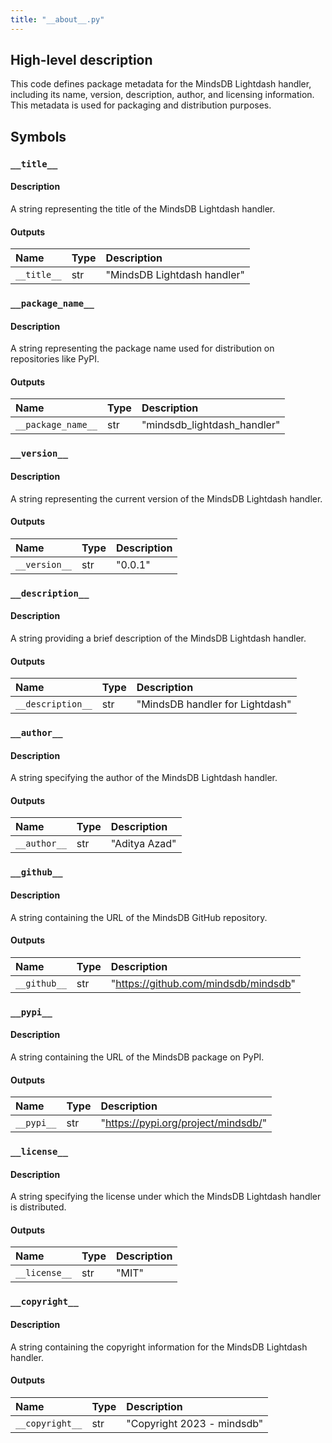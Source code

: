```yaml
---
title: "__about__.py"
---
```


## High-level description
This code defines package metadata for the MindsDB Lightdash handler, including its name, version, description, author, and licensing information. This metadata is used for packaging and distribution purposes.

## Symbols

### `__title__`
#### Description
A string representing the title of the MindsDB Lightdash handler.

#### Outputs
| Name | Type | Description |
|:-----|:-----|:------------|
| `__title__` | str | "MindsDB Lightdash handler" |

### `__package_name__`
#### Description
A string representing the package name used for distribution on repositories like PyPI.

#### Outputs
| Name | Type | Description |
|:-----|:-----|:------------|
| `__package_name__` | str | "mindsdb_lightdash_handler" |

### `__version__`
#### Description
A string representing the current version of the MindsDB Lightdash handler.

#### Outputs
| Name | Type | Description |
|:-----|:-----|:------------|
| `__version__` | str | "0.0.1" |

### `__description__`
#### Description
A string providing a brief description of the MindsDB Lightdash handler.

#### Outputs
| Name | Type | Description |
|:-----|:-----|:------------|
| `__description__` | str | "MindsDB handler for Lightdash" |

### `__author__`
#### Description
A string specifying the author of the MindsDB Lightdash handler.

#### Outputs
| Name | Type | Description |
|:-----|:-----|:------------|
| `__author__` | str | "Aditya Azad" |

### `__github__`
#### Description
A string containing the URL of the MindsDB GitHub repository.

#### Outputs
| Name | Type | Description |
|:-----|:-----|:------------|
| `__github__` | str | "https://github.com/mindsdb/mindsdb" |

### `__pypi__`
#### Description
A string containing the URL of the MindsDB package on PyPI.

#### Outputs
| Name | Type | Description |
|:-----|:-----|:------------|
| `__pypi__` | str | "https://pypi.org/project/mindsdb/" |

### `__license__`
#### Description
A string specifying the license under which the MindsDB Lightdash handler is distributed.

#### Outputs
| Name | Type | Description |
|:-----|:-----|:------------|
| `__license__` | str | "MIT" |

### `__copyright__`
#### Description
A string containing the copyright information for the MindsDB Lightdash handler.

#### Outputs
| Name | Type | Description |
|:-----|:-----|:------------|
| `__copyright__` | str | "Copyright 2023 - mindsdb" |

